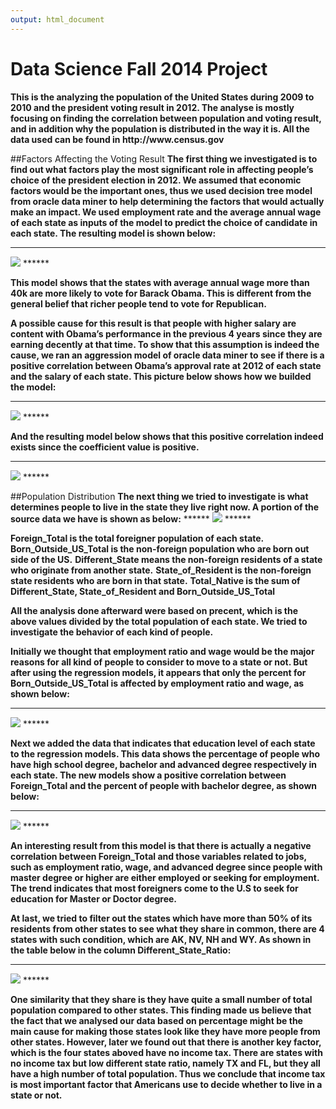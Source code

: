 ```yaml
---
output: html_document
---
```

Data Science Fall 2014 Project
===
**This is the analyzing the population of the United States during 2009 to 2010 and the president voting result in 2012. The analyse is mostly focusing on finding the correlation between population and voting result, and in addition why the population is distributed in the way it is. All the data used can be found in http://www.census.gov**

##Factors Affecting the Voting Result
**The first thing we investigated is to find out what factors play the most significant role in affecting people's choice of the president election in 2012. We assumed that economic factors would be the important ones, thus we used decision tree model from oracle data miner to help determining the factors that would actually make an impact. We used employment rate and the average annual wage of each state as inputs of the model to predict the choice of candidate in each state. The resulting model is shown below:**

******
![](./voting_DT.png) 
******

**This model shows that the states with average annual wage more than 40k are more likely to vote for Barack Obama. This is different from the general belief that richer people tend to vote for Republican.**

**A possible cause for this result is that people with higher salary are content with Obama's performance in the previous 4 years since they are earning decently at that time. To show that this assumption is indeed the cause, we ran an aggression model of oracle data miner to see if there is a positive correlation between Obama's approval rate at 2012 of each state and the salary of each state. This picture below shows how we builded the model:**

******
![](./approval_build.png) 
******

**And the resulting model below shows that this positive correlation indeed exists since the coefficient value is positive.**

******
![](./approve_result.png) 
******

##Population Distribution
**The next thing we tried to investigate is what determines people to live in the state they live right now. A portion of the source data we have is shown as below:**
******
![](./born_source.png) 
******

**Foreign_Total is the total foreigner population of each state.**
**Born_Outside_US_Total is the non-foreign population who are born out side of the US.**
**Different_State means the non-foreign residents of a state who originate from another state.**
**State_of_Resident is the non-foreign state residents who are born in that state.**
**Total_Native is the sum of Different_State, State_of_Resident and Born_Outside_US_Total**

**All the analysis done afterward were based on precent, which is the above values divided by the total population of each state. We tried to investigate the behavior of each kind of people.** 

**Initially we thought that employment ratio and wage would be the major reasons for all kind of people to consider to move to a state or not. But after using the regression models, it appears that only the percent for Born_Outside_US_Total is affected by employment ratio and wage, as shown below:**

******
![](./born_outside.png) 
******


**Next we added the data that indicates that education level of each state to the regression models. This data shows the percentage of people who have high school degree, bachelor and advanced degree respectively in each state. The new models show a positive correlation between Foreign_Total and the percent of people with bachelor degree, as shown below:**


******
![](./foreign.png) 
******

**An interesting result from this model is that there is actually a negative correlation between Foreign_Total and those variables related to jobs, such as employment ratio, wage, and advanced degree since people with master degree or higher are either employed or seeking for employment. The trend indicates that most foreigners come to the U.S to seek for education for Master or Doctor degree.**


**At last, we tried to filter out the states which have more than 50% of its residents from other states to see what they share in common, there are 4 states with such condition, which are AK, NV, NH and WY. As shown in the table below in the column Different_State_Ratio:**


******
![](./different50.png) 
******

**One similarity that they share is they have quite a small number of total population compared to other states. This finding made us believe that the fact that we analysed our data based on percentage might be the main cause for making those states look like they have more people from other states. However, later we found out that there is another key factor, which is the four states aboved have no income tax. There are states with no income tax but low different state ratio, namely TX and FL, but they all have a high number of total population. Thus we conclude that income tax is most important factor that Americans use to decide whether to live in a state or not.**

